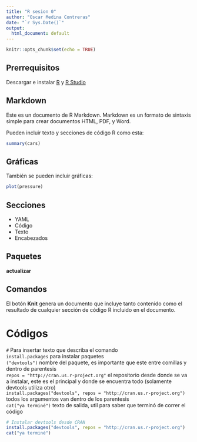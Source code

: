 ```yaml
---
title: "R sesion 0"
author: "Oscar Medina Contreras"
date: "`r Sys.Date()`"
output:
  html_document: default
---
```


```r
knitr::opts_chunk$set(echo = TRUE)
```

## Prerrequisitos

Descargar e instalar [R](https://cran.r-project.org/bin/windows/base/R-4.2.3-win.exe) y [R Studio](https://download1.rstudio.org/electron/windows/RStudio-2023.03.0-386.exe)

## Markdown
Este es un documento de R Markdown. Markdown es un formato de sintaxis simple para crear documentos HTML, PDF, y Word.

Pueden incluir texto y secciones de código R como esta:

```r
summary(cars)
```

## Gráficas

También se pueden incluir gráficas:

```r
plot(pressure)
```

## Secciones
- YAML
- Código
- Texto
- Encabezados

## Paquetes

**actualizar**

## Comandos

El botón **Knit** genera un documento que incluye tanto contenido como el resultado de cualquier sección de código R incluido en el documento. 

# Códigos

`#` Para insertar texto que describa el comando\
`install.packages` para instalar paquetes\
`("devtools")` nombre del paquete, es importante que este entre comillas y dentro de parentesis \
`repos = "http://cran.us.r-project.org"` el repositorio desde donde se va a instalar, este es el principal y donde se encuentra todo (solamente devtools utiliza otro)\
`install.packages("devtools", repos = "http://cran.us.r-project.org")` todos los argumentos van dentro de los parentesis\
`cat("ya terminé")` texto de salida, util para saber que terminó de correr el código


```r
# Instalar devtools desde CRAN
install.packages("devtools", repos = "http://cran.us.r-project.org")
cat("ya terminé")
```


